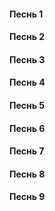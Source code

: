 #### Песнь 1

<MdxLoader src="KanonAndKrit/Pesn1" lang={props.lang} />

#### Песнь 2

<MdxLoader src="KanonAndKrit/Pesn2" lang={props.lang} />

#### Песнь 3

<MdxLoader src="KanonAndKrit/Pesn3" lang={props.lang} />

#### Песнь 4

<MdxLoader src="KanonAndKrit/Pesn4" lang={props.lang} />

#### Песнь 5

<MdxLoader src="KanonAndKrit/Pesn5" lang={props.lang} />

#### Песнь 6

<MdxLoader src="KanonAndKrit/Pesn6" lang={props.lang} />

#### Песнь 7

<MdxLoader src="KanonAndKrit/Pesn7" lang={props.lang} />

#### Песнь 8

<MdxLoader src="KanonAndKrit/Pesn8" lang={props.lang} />

#### Песнь 9

<MdxLoader src="KanonAndKrit/Pesn9" lang={props.lang} />
